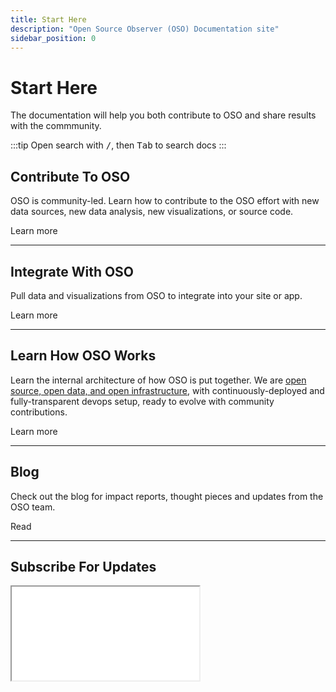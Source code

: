```yaml
---
title: Start Here
description: "Open Source Observer (OSO) Documentation site"
sidebar_position: 0
---
```



# Start Here

The documentation will help you both contribute to OSO and share results with the commmunity.

:::tip
Open search with <kbd>/</kbd>, then <kbd>Tab</kbd> to search docs
:::

## Contribute To OSO

OSO is community-led. Learn how to contribute to the OSO effort
with new data sources, new data analysis, new visualizations, or source code.

<Link to="/docs/contribute/intro" className="button button--secondary button--lg">Learn more</Link>

---

## Integrate With OSO

Pull data and visualizations from OSO to integrate into your site or app.

<Link to="/docs/integrate/api-access" className="button button--secondary button--lg">Learn more</Link>

---

## Learn How OSO Works

Learn the internal architecture of how OSO is put together.
We are [open source, open data, and open infrastructure](/blog/open-source-open-data-open-infra),
with continuously-deployed and fully-transparent devops setup,
ready to evolve with community contributions.

<Link to="/docs/how-oso-works/intro" className="button button--secondary button--lg">Learn more</Link>

---

## Blog

Check out the blog for impact reports, thought pieces and updates from the OSO team.

<Link to="/blog" className="button button--secondary button--lg">Read</Link>

---

## Subscribe For Updates

<iframe
  src={"https://kariba.substack.com/embed"}
  width={400}
  height={150}
  style={{
    background: "white",
  }}
  scrolling={"no"}
/>
